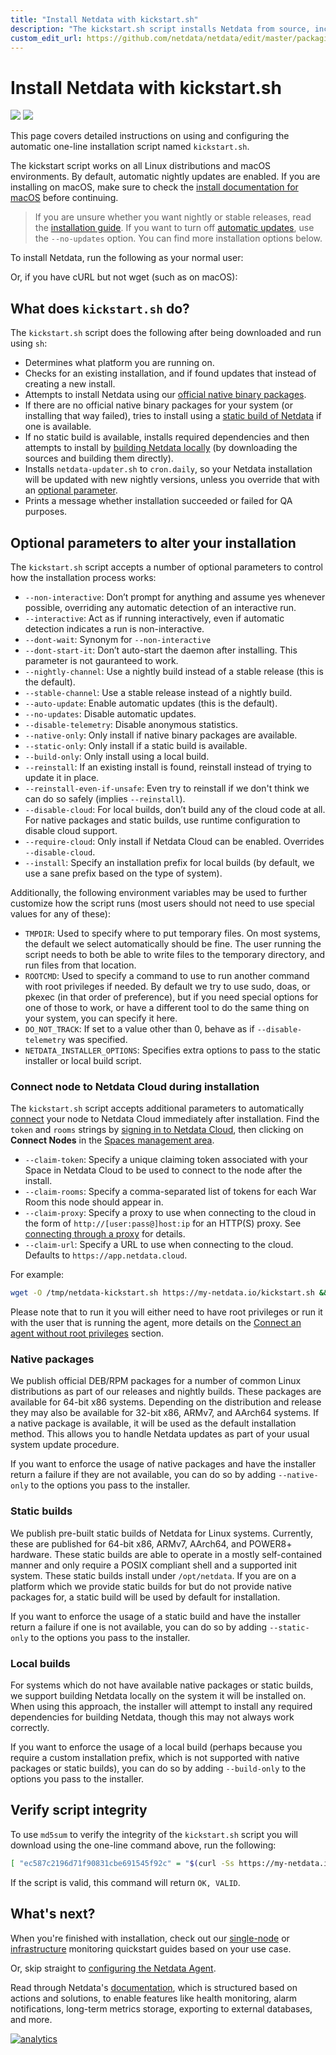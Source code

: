 ```yaml
---
title: "Install Netdata with kickstart.sh"
description: "The kickstart.sh script installs Netdata from source, including all dependencies required to connect to Netdata Cloud, with a single command."
custom_edit_url: https://github.com/netdata/netdata/edit/master/packaging/installer/methods/kickstart.md
---
```


# Install Netdata with kickstart.sh

![](https://registry.my-netdata.io/api/v1/badge.svg?chart=web_log_nginx.requests_per_url&options=unaligned&dimensions=kickstart&group=sum&after=-3600&label=last+hour&units=installations&value_color=orange&precision=0) ![](https://registry.my-netdata.io/api/v1/badge.svg?chart=web_log_nginx.requests_per_url&options=unaligned&dimensions=kickstart&group=sum&after=-86400&label=today&units=installations&precision=0)

This page covers detailed instructions on using and configuring the automatic one-line installation script named
`kickstart.sh`.

The kickstart script works on all Linux distributions and macOS environments. By default, automatic nightly updates are enabled. If you are installing on macOS, make sure to check the [install documentation for macOS](packaging/installer/methods/macos.md) before continuing.

> If you are unsure whether you want nightly or stable releases, read the [installation guide](/packaging/installer/README.md#nightly-vs-stable-releases). 
> If you want to turn off [automatic updates](/packaging/installer/README.md#automatic-updates), use the `--no-updates` option. You can find more installation options below.

To install Netdata, run the following as your normal user:

<OneLineInstallWget/>

Or, if you have cURL but not wget (such as on macOS):

<OneLineInstallCurl/>


## What does `kickstart.sh` do?

The `kickstart.sh` script does the following after being downloaded and run using `sh`:

- Determines what platform you are running on.
- Checks for an existing installation, and if found updates that instead of creating a new install.
- Attempts to install Netdata using our [official native binary packages](#native-packages).
- If there are no official native binary packages for your system (or installing that way failed), tries to install
  using a [static build of Netdata](#static-builds) if one is available.
- If no static build is available, installs required dependencies and then attempts to install by 
  [building Netdata locally](#local-builds) (by downloading the sources and building them directly).
- Installs `netdata-updater.sh` to `cron.daily`, so your Netdata installation will be updated with new nightly
  versions, unless you override that with an [optional parameter](#optional-parameters-to-alter-your-installation).
- Prints a message whether installation succeeded or failed for QA purposes.

## Optional parameters to alter your installation

The `kickstart.sh` script accepts a number of optional parameters to control how the installation process works:

- `--non-interactive`: Don’t prompt for anything and assume yes whenever possible, overriding any automatic detection of an interactive run.
- `--interactive`: Act as if running interactively, even if automatic detection indicates a run is non-interactive.
- `--dont-wait`: Synonym for `--non-interactive`
- `--dont-start-it`: Don’t auto-start the daemon after installing. This parameter is not gauranteed to work.
- `--nightly-channel`: Use a nightly build instead of a stable release (this is the default).
- `--stable-channel`: Use a stable release instead of a nightly build.
- `--auto-update`: Enable automatic updates (this is the default).
- `--no-updates`: Disable automatic updates.
- `--disable-telemetry`: Disable anonymous statistics.
- `--native-only`: Only install if native binary packages are available.
- `--static-only`: Only install if a static build is available.
- `--build-only`: Only install using a local build.
- `--reinstall`: If an existing install is found, reinstall instead of trying to update it in place.
- `--reinstall-even-if-unsafe`: Even try to reinstall if we don't think we can do so safely (implies `--reinstall`).
- `--disable-cloud`: For local builds, don’t build any of the cloud code at all. For native packages and static builds,
    use runtime configuration to disable cloud support.
- `--require-cloud`: Only install if Netdata Cloud can be enabled. Overrides `--disable-cloud`.
- `--install`: Specify an installation prefix for local builds (by default, we use a sane prefix based on the type of system).

Additionally, the following environment variables may be used to further customize how the script runs (most users
should not need to use special values for any of these):

- `TMPDIR`: Used to specify where to put temporary files. On most systems, the default we select automatically
  should be fine. The user running the script needs to both be able to write files to the temporary directory,
  and run files from that location.
- `ROOTCMD`: Used to specify a command to use to run another command with root privileges if needed. By default
  we try to use sudo, doas, or pkexec (in that order of preference), but if you need special options for one of
  those to work, or have a different tool to do the same thing on your system, you can specify it here.
- `DO_NOT_TRACK`: If set to a value other than 0, behave as if `--disable-telemetry` was specified.
- `NETDATA_INSTALLER_OPTIONS`: Specifies extra options to pass to the static installer or local build script.

### Connect node to Netdata Cloud during installation

The `kickstart.sh` script accepts additional parameters to automatically [connect](/claim/README.md) your node to Netdata
Cloud immediately after installation. Find the `token` and `rooms` strings by [signing in to Netdata
Cloud](https://app.netdata.cloud/sign-in?cloudRoute=/spaces), then clicking on **Connect Nodes** in the [Spaces management
area](https://learn.netdata.cloud/docs/cloud/spaces#manage-spaces).

- `--claim-token`: Specify a unique claiming token associated with your Space in Netdata Cloud to be used to connect to the node
  after the install.
- `--claim-rooms`: Specify a comma-separated list of tokens for each War Room this node should appear in.
- `--claim-proxy`: Specify a proxy to use when connecting to the cloud in the form of `http://[user:pass@]host:ip` for an HTTP(S) proxy.
  See [connecting through a proxy](/claim/README.md#connect-through-a-proxy) for details.
- `--claim-url`: Specify a URL to use when connecting to the cloud. Defaults to `https://app.netdata.cloud`.

For example:

```bash
wget -O /tmp/netdata-kickstart.sh https://my-netdata.io/kickstart.sh && sh /tmp/netdata-kickstart.sh --claim-token=TOKEN --claim-rooms=ROOM1,ROOM2
```

Please note that to run it you will either need to have root privileges or run it with the user that is running the agent, more details on the [Connect an agent without root privileges](/claim/README.md#connect-an-agent-without-root-privileges) section.

### Native packages

We publish official DEB/RPM packages for a number of common Linux distributions as part of our releases and nightly
builds. These packages are available for 64-bit x86 systems. Depending on the distribution and release they may
also be available for 32-bit x86, ARMv7, and AArch64 systems. If a native package is available, it will be used as the
default installation method. This allows you to handle Netdata updates as part of your usual system update procedure.

If you want to enforce the usage of native packages and have the installer return a failure if they are not available,
you can do so by adding `--native-only` to the options you pass to the installer.

### Static builds

We publish pre-built static builds of Netdata for Linux systems. Currently, these are published for 64-bit x86, ARMv7,
AArch64, and POWER8+ hardware. These static builds are able to operate in a mostly self-contained manner and only
require a POSIX compliant shell and a supported init system. These static builds install under `/opt/netdata`. If
you are on a platform which we provide static builds for but do not provide native packages for, a static build
will be used by default for installation.

If you want to enforce the usage of a static build and have the installer return a failure if one is not available,
you can do so by adding `--static-only` to the options you pass to the installer.

### Local builds

For systems which do not have available native packages or static builds, we support building Netdata locally on
the system it will be installed on. When using this approach, the installer will attempt to install any required
dependencies for building Netdata, though this may not always work correctly.

If you want to enforce the usage of a local build (perhaps because you require a custom installation prefix,
which is not supported with native packages or static builds), you can do so by adding `--build-only` to the
options you pass to the installer.


## Verify script integrity

To use `md5sum` to verify the integrity of the `kickstart.sh` script you will download using the one-line command above,
run the following:

```bash
[ "ec587c2196d71f90831cbe691545f92c" = "$(curl -Ss https://my-netdata.io/kickstart.sh | md5sum | cut -d ' ' -f 1)" ] && echo "OK, VALID" || echo "FAILED, INVALID"
```

If the script is valid, this command will return `OK, VALID`.

## What's next?

When you're finished with installation, check out our [single-node](/docs/quickstart/single-node.md) or
[infrastructure](/docs/quickstart/infrastructure.md) monitoring quickstart guides based on your use case.

Or, skip straight to [configuring the Netdata Agent](/docs/configure/nodes.md).

Read through Netdata's [documentation](https://learn.netdata.cloud/docs), which is structured based on actions and
solutions, to enable features like health monitoring, alarm notifications, long-term metrics storage, exporting to
external databases, and more.

[![analytics](https://www.google-analytics.com/collect?v=1&aip=1&t=pageview&_s=1&ds=github&dr=https%3A%2F%2Fgithub.com%2Fnetdata%2Fnetdata&dl=https%3A%2F%2Fmy-netdata.io%2Fgithub%2Fpackaging%2Finstaller%2Fmethods%2Fkickstart&_u=MAC~&cid=5792dfd7-8dc4-476b-af31-da2fdb9f93d2&tid=UA-64295674-3)](<>)
